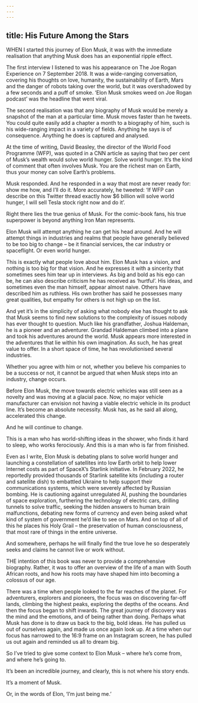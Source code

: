 ```yaml
---
---
---
```

title: His Future Among the Stars
---




WHEN I started this journey of Elon Musk, it was with the immediate realisation that anything Musk does has an exponential ripple effect.

The first interview I listened to was his appearance on The Joe Rogan Experience on 7 September 2018. It was a wide-ranging conversation, covering his thoughts on love, humanity, the sustainability of Earth, Mars and the danger of robots taking over the world, but it was overshadowed by a few seconds and a puff of smoke. ‘Elon Musk smokes weed on Joe Rogan podcast’ was the headline that went viral.

The second realisation was that any biography of Musk would be merely a snapshot of the man at a particular time. Musk moves faster than he tweets. You could quite easily add a chapter a month to a biography of him, such is his wide-ranging impact in a variety of fields. Anything he says is of consequence. Anything he does is captured and analysed.

At the time of writing, David Beasley, the director of the World Food Programme (WFP), was quoted in a CNN article as saying that two per cent of Musk’s wealth would solve world hunger. Solve world hunger. It’s the kind of comment that often involves Musk. You are the richest man on Earth, thus your money can solve Earth’s problems.

Musk responded. And he responded in a way that most are never ready for: show me how, and I’ll do it. More accurately, he tweeted: ‘If WFP can describe on this Twitter thread exactly how $6 billion will solve world hunger, I will sell Tesla stock right now and do it’.

Right there lies the true genius of Musk. For the comic-book fans, his true superpower is beyond anything Iron Man represents.

Elon Musk will attempt anything he can get his head around. And he will attempt things in industries and realms that people have generally believed to be too big to change – be it financial services, the car industry or spaceflight. Or even world hunger.

This is exactly what people love about him. Elon Musk has a vision, and nothing is too big for that vision. And he expresses it with a sincerity that sometimes sees him tear up in interviews. As big and bold as his ego can be, he can also describe criticism he has received as ‘hurtful’. His ideas, and sometimes even the man himself, appear almost naive. Others have described him as ruthless. His own brother has said he possesses many great qualities, but empathy for others is not high up on the list.

And yet it’s in the simplicity of asking what nobody else has thought to ask that Musk seems to find new solutions to the complexity of issues nobody has ever thought to question. Much like his grandfather, Joshua Haldeman, he is a pioneer and an adventurer. Grandad Haldeman climbed into a plane and took his adventures around the world. Musk appears more interested in the adventures that lie within his own imagination. As such, he has great value to offer. In a short space of time, he has revolutionised several industries.

Whether you agree with him or not, whether you believe his companies to be a success or not, it cannot be argued that when Musk steps into an industry, change occurs.

Before Elon Musk, the move towards electric vehicles was still seen as a novelty and was moving at a glacial pace. Now, no major vehicle manufacturer can envision not having a viable electric vehicle in its product line. It’s become an absolute necessity. Musk has, as he said all along, accelerated this change.

And he will continue to change.

This is a man who has world-shifting ideas in the shower, who finds it hard to sleep, who works ferociously. And this is a man who is far from finished.

Even as I write, Elon Musk is debating plans to solve world hunger and launching a constellation of satellites into low Earth orbit to help lower Internet costs as part of SpaceX’s Starlink initiative. In February 2022, he reportedly provided thousands of Starlink satellite kits (including a router and satellite dish) to embattled Ukraine to help support their communications systems, which were severely affected by Russian bombing. He is cautioning against unregulated AI, pushing the boundaries of space exploration, furthering the technology of electric cars, drilling tunnels to solve traffic, seeking the hidden answers to human brain malfunctions, debating new forms of currency and even being asked what kind of system of government he’d like to see on Mars. And on top of all of this he places his Holy Grail – the preservation of human consciousness, that most rare of things in the entire universe.

And somewhere, perhaps he will finally find the true love he so desperately seeks and claims he cannot live or work without.



THE intention of this book was never to provide a comprehensive biography. Rather, it was to offer an overview of the life of a man with South African roots, and how his roots may have shaped him into becoming a colossus of our age.

There was a time when people looked to the far reaches of the planet. For adventurers, explorers and pioneers, the focus was on discovering far-off lands, climbing the highest peaks, exploring the depths of the oceans. And then the focus began to shift inwards. The great journey of discovery was the mind and the emotions, and of being rather than doing. Perhaps what Musk has done is to draw us back to the big, bold ideas. He has pulled us out of ourselves again, and made us once again look up. At a time when our focus has narrowed to the 16:9 frame on an Instagram screen, he has pulled us out again and reminded us all to dream big.

So I’ve tried to give some context to Elon Musk – where he’s come from, and where he’s going to.

It’s been an incredible journey, and clearly, this is not where his story ends.

It’s a moment of Musk.

Or, in the words of Elon, ‘I’m just being me.’